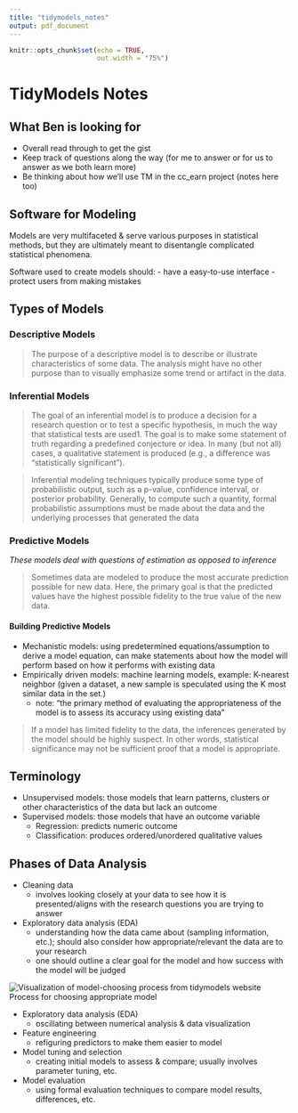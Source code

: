 ```yaml
---
title: "tidymodels_notes"
output: pdf_document
---
```


```r
knitr::opts_chunk$set(echo = TRUE, 
                      out.width = "75%")
```

# TidyModels Notes

## What Ben is looking for
- Overall read through to get the gist
- Keep track of questions along the way (for me to answer or for us to answer as we both learn more)
- Be thinking about how we’ll use TM in the cc_earn project (notes here too)

## Software for Modeling

Models are very multifaceted & serve various purposes in statistical methods, but they are ultimately meant to disentangle complicated statistical phenomena.

Software used to create models should:
- have a easy-to-use interface
- protect users from making mistakes

## Types of Models

### Descriptive Models

> The purpose of a descriptive model is to describe or illustrate characteristics of some data. The analysis might have no other purpose than to visually emphasize some trend or artifact in the data.

### Inferential Models

> The goal of an inferential model is to produce a decision for a research question or to test a specific hypothesis, in much the way that statistical tests are used1. The goal is to make some statement of truth regarding a predefined conjecture or idea. In many (but not all) cases, a qualitative statement is produced (e.g., a difference was “statistically significant”).

> Inferential modeling techniques typically produce some type of probabilistic output, such as a p-value, confidence interval, or posterior probability. Generally, to compute such a quantity, formal probabilistic assumptions must be made about the data and the underlying processes that generated the data

### Predictive Models 
*These models deal with questions of estimation as opposed to inference*

> Sometimes data are modeled to produce the most accurate prediction possible for new data. Here, the primary goal is that the predicted values have the highest possible fidelity to the true value of the new data.

#### Building Predictive Models
- Mechanistic models: using predetermined equations/assumption to derive a model equation, can make statements about how the model will perform based on how it performs with existing data
- Empirically driven models: machine learning models, example: K-nearest neighbor (given a dataset, a new sample is speculated using the K most similar data in the set.)
    - note: "the primary method of evaluating the appropriateness of the model is to assess its accuracy using existing data"
    
> If a model has limited fidelity to the data, the inferences generated by the model should be highly suspect. In other words, statistical significance may not be sufficient proof that a model is appropriate.

## Terminology

- Unsupervised models: those models that learn patterns, clusters or other characteristics of the data but lack an outcome
- Supervised models: those models that have an outcome variable
    - Regression: predicts numeric outcome
    - Classification: produces ordered/unordered qualitative values
    
## Phases of Data Analysis

- Cleaning data
  - involves looking closely at your data to see how it is presented/aligns with the research questions you are trying to answer
- Exploratory data analysis (EDA)
  - understanding how the data came about (sampling information, etc.); should also consider how appropriate/relevant the data are to your research
  - one should outline a clear goal for the model and how success with the model will be judged
  
  
![Visualization of model-choosing process from tidymodels website](../modeling-process.png)
Process for choosing appropriate model

- Exploratory data analysis (EDA)
  - oscillating between numerical analysis & data visualization
- Feature engineering
  - refiguring predictors to make them easier to model
- Model tuning and selection
  - creating initial models to assess & compare; usually involves parameter tuning, etc.
- Model evaluation
  - using formal evaluation techniques to compare model results, differences, etc.
    

